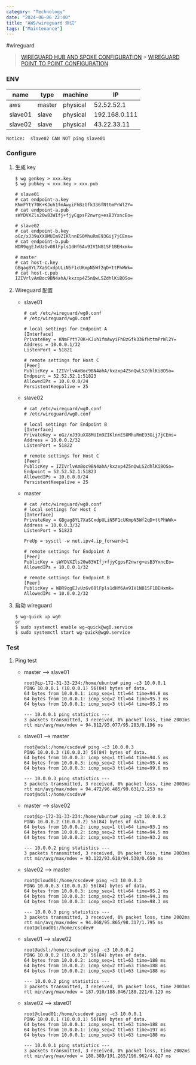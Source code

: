```yaml
---
category: "Technology"
date: "2024-06-06 22:40"
title: "AWS/wireguard 测试"
tags: ["Maintenance"]
---
```


#wireguard

> [WIREGUARD HUB AND SPOKE CONFIGURATION](https://www.procustodibus.com/blog/2020/11/wireguard-hub-and-spoke-config/) > [WIREGUARD POINT TO POINT CONFIGURATION](https://www.procustodibus.com/blog/2020/11/wireguard-point-to-point-config/)

### ENV

| name    | type   | machine  | IP            |
| ------- | ------ | -------- | ------------- |
| aws     | master | physical | 52.52.52.1    |
| slave01 | slave  | physical | 192.168.0.111 |
| slave02 | slave  | physical | 43.22.33.11   |

`Notice:  slave02 CAN NOT ping slave01`

### Configure

1. 生成 key

   ```
   $ wg genkey > xxx.key
   $ wg pubkey < xxx.key > xxx.pub
   ```

   ```
   # slave01
   # cat endpoint-a.key
   KNmFYtY70K+KJuh1fmAwyiFhBzGfk336fNttmPrWl2Y=
   # cat endpoint-a.pub
   sWYDVXZls20w83WIfj+fjyCgpsF2nwrg+esB3YxncEo=

   # slave02
   # cat endpoint-b.key
   oGz/xJ39uXX8MUIm9ZIKlnnES0MhuRmE93Gij7jCEms=
   # cat endpoint-b.pub
   WDR9qgEJvUzGv08lFpls1dHf6Av9IV1N81SF1BEHxmk=

   # master
   # cat host-c.key
   GBgag8YL7XaSCxdpULiN5F1cUKmpN5Wf2qD+ttPhWWk=
   # cat host-c.pub
   IZIVrlvAmBoc9BN4ahA/kxzxp4Z5nQwLSZdhlKiBOSo=
   ```

2. Wireguard 配置

   - slave01

     ```
     # cat /etc/wireguard/wg0.conf
     # /etc/wireguard/wg0.conf

     # local settings for Endpoint A
     [Interface]
     PrivateKey = KNmFYtY70K+KJuh1fmAwyiFhBzGfk336fNttmPrWl2Y=
     Address = 10.0.0.1/32
     ListenPort = 51821

     # remote settings for Host C
     [Peer]
     PublicKey = IZIVrlvAmBoc9BN4ahA/kxzxp4Z5nQwLSZdhlKiBOSo=
     Endpoint = 52.52.52.1:51823
     AllowedIPs = 10.0.0.0/24
     PersistentKeepalive = 25
     ```

   - slave02

     ```
     # cat /etc/wireguard/wg0.conf
     # /etc/wireguard/wg0.conf

     # local settings for Endpoint B
     [Interface]
     PrivateKey = oGz/xJ39uXX8MUIm9ZIKlnnES0MhuRmE93Gij7jCEms=
     Address = 10.0.0.2/32
     ListenPort = 51822

     # remote settings for Host C
     [Peer]
     PublicKey = IZIVrlvAmBoc9BN4ahA/kxzxp4Z5nQwLSZdhlKiBOSo=
     Endpoint = 52.52.52.1:51823
     AllowedIPs = 10.0.0.0/24
     PersistentKeepalive = 25
     ```

   - master

     ```
     # cat /etc/wireguard/wg0.conf
     # local settings for Host C
     [Interface]
     PrivateKey = GBgag8YL7XaSCxdpULiN5F1cUKmpN5Wf2qD+ttPhWWk=
     Address = 10.0.0.3/32
     ListenPort = 51823

     PreUp = sysctl -w net.ipv4.ip_forward=1

     # remote settings for Endpoint A
     [Peer]
     PublicKey = sWYDVXZls20w83WIfj+fjyCgpsF2nwrg+esB3YxncEo=
     AllowedIPs = 10.0.0.1/32

     # remote settings for Endpoint B
     [Peer]
     PublicKey = WDR9qgEJvUzGv08lFpls1dHf6Av9IV1N81SF1BEHxmk=
     AllowedIPs = 10.0.0.2/32
     ```

3. 启动 wireguard
   ```
   $ wg-quick up wg0
   or
   $ sudo systemctl enable wg-quick@wg0.service
   $ sudo systemctl start wg-quick@wg0.service
   ```

### Test

1. Ping test

   - master --> slave01

     ```
     root@ip-172-31-33-234:/home/ubuntu# ping -c3 10.0.0.1
     PING 10.0.0.1 (10.0.0.1) 56(84) bytes of data.
     64 bytes from 10.0.0.1: icmp_seq=1 ttl=64 time=94.8 ms
     64 bytes from 10.0.0.1: icmp_seq=2 ttl=64 time=95.3 ms
     64 bytes from 10.0.0.1: icmp_seq=3 ttl=64 time=95.1 ms

     --- 10.0.0.1 ping statistics ---
     3 packets transmitted, 3 received, 0% packet loss, time 2001ms
     rtt min/avg/max/mdev = 94.812/95.077/95.283/0.196 ms
     ```

   - slave01 --> master

     ```
     root@adsl:/home/cscdev# ping -c3 10.0.0.3
     PING 10.0.0.3 (10.0.0.3) 56(84) bytes of data.
     64 bytes from 10.0.0.3: icmp_seq=1 ttl=64 time=94.5 ms
     64 bytes from 10.0.0.3: icmp_seq=2 ttl=64 time=95.4 ms
     64 bytes from 10.0.0.3: icmp_seq=3 ttl=64 time=99.6 ms

     --- 10.0.0.3 ping statistics ---
     3 packets transmitted, 3 received, 0% packet loss, time 2003ms
     rtt min/avg/max/mdev = 94.472/96.485/99.631/2.253 ms
     root@adsl:/home/cscdev#
     ```

   - master --> slave02

     ```
     root@ip-172-31-33-234:/home/ubuntu# ping -c3 10.0.0.2
     PING 10.0.0.2 (10.0.0.2) 56(84) bytes of data.
     64 bytes from 10.0.0.2: icmp_seq=1 ttl=64 time=93.1 ms
     64 bytes from 10.0.0.2: icmp_seq=2 ttl=64 time=94.5 ms
     64 bytes from 10.0.0.2: icmp_seq=3 ttl=64 time=93.2 ms

     --- 10.0.0.2 ping statistics ---
     3 packets transmitted, 3 received, 0% packet loss, time 2003ms
     rtt min/avg/max/mdev = 93.122/93.610/94.530/0.650 ms
     ```

   - slave02 --> master

     ```
     root@cloud01:/home/cscdev# ping -c3 10.0.0.3
     PING 10.0.0.3 (10.0.0.3) 56(84) bytes of data.
     64 bytes from 10.0.0.3: icmp_seq=1 ttl=64 time=95.2 ms
     64 bytes from 10.0.0.3: icmp_seq=2 ttl=64 time=94.1 ms
     64 bytes from 10.0.0.3: icmp_seq=3 ttl=64 time=98.3 ms

     --- 10.0.0.3 ping statistics ---
     3 packets transmitted, 3 received, 0% packet loss, time 2002ms
     rtt min/avg/max/mdev = 94.068/95.865/98.317/1.795 ms
     root@cloud01:/home/cscdev#
     ```

   - slave01 --> slave02

     ```
     root@adsl:/home/cscdev# ping -c3 10.0.0.2
     PING 10.0.0.2 (10.0.0.2) 56(84) bytes of data.
     64 bytes from 10.0.0.2: icmp_seq=1 ttl=63 time=188 ms
     64 bytes from 10.0.0.2: icmp_seq=2 ttl=63 time=188 ms
     64 bytes from 10.0.0.2: icmp_seq=3 ttl=63 time=188 ms

     --- 10.0.0.2 ping statistics ---
     3 packets transmitted, 3 received, 0% packet loss, time 2003ms
     rtt min/avg/max/mdev = 187.910/188.046/188.221/0.129 ms
     ```

   - slave02 --> slave01

     ```
     root@cloud01:/home/cscdev# ping -c3 10.0.0.1
     PING 10.0.0.1 (10.0.0.1) 56(84) bytes of data.
     64 bytes from 10.0.0.1: icmp_seq=1 ttl=63 time=188 ms
     64 bytes from 10.0.0.1: icmp_seq=2 ttl=63 time=197 ms
     64 bytes from 10.0.0.1: icmp_seq=3 ttl=63 time=188 ms

     --- 10.0.0.1 ping statistics ---
     3 packets transmitted, 3 received, 0% packet loss, time 2002ms
     rtt min/avg/max/mdev = 188.389/191.265/196.962/4.027 ms
     ```
